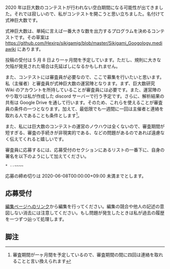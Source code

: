 2020 年は巨大数のコンテストが行われない空白期間になる可能性が出てきました。それでは寂しいので、私がコンテストを開こうと思い立ちました。名付けて式神巨大数です。

式神巨大数は、単純に言えば一番大きな数を出力するプログラムを決めるコンテストです。その草案は https://github.com/Hexirp/sikigamig/blob/master/Sikigami_Googology.mediawiki にあります。

投稿の受付は 5 月 8 日より一ヶ月間を予定しています。ただし、規則に大きな欠陥が発見された場合は先延ばしになるかもしれません。

また、コンテストには審査員が必要なので、ここで募集を行いたいと思います。私（主催者）と審査員が式神巨大数の運営陣となります。まず、巨大数研究 Wiki のアカウントを所持していることが審査員には必要です。また、運営陣のやり取りは私が作成した discord サーバーで行う予定です。さらに、解析結果の共有は Google Drive を通して行います。そのため、これらを使えることが審査員の条件の一つとなります。加えて、最低限でも一週間に一回は主催者と連絡を取れる人であることも条件とします<ref>審査期間が一ヶ月間を予定しているので、審査期間の間に四回は連絡を取れることと言い換えられます</ref>。

また、私には巨大数のコンテストの運営のノウハウは全くないので、審査期間が短すぎる、審査の手続きが非現実的である、などの問題があるのであれば遠慮なく伝えてくれると嬉しいです。

審査員に応募するには、応募受付のセクションにあるリストの一番下に、自身の署名を以下のようにして加えてください。

<pre>
* --~~~~
</pre>

応募の締め切りは 2020-06-08T00:00:00+09:00 未満までとします。

== 応募受付 ==

[https://googology.wikia.org/ja/wiki/%E3%83%A6%E3%83%BC%E3%82%B6%E3%83%BC:Hexirp/%E5%BC%8F%E7%A5%9E%E5%B7%A8%E5%A4%A7%E6%95%B0/%E5%BF%9C%E5%8B%9F%E5%8F%97%E4%BB%98?action=edit 編集ページへのリンク]から編集を行ってください。編集の競合や他人の記述の意図しない消去には注意してください。もし問題が発生したときは私が過去の履歴を一つずつ辿って処理します。

{{ユーザー:Hexirp/式神巨大数/応募受付}}

== 脚注 ==

<references />
